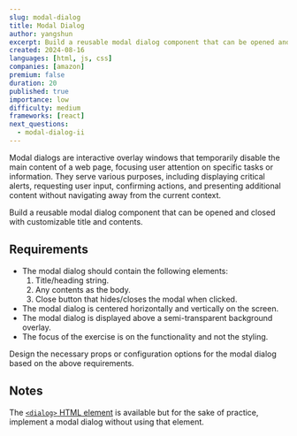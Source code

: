 ```yaml
---
slug: modal-dialog
title: Modal Dialog
author: yangshun
excerpt: Build a reusable modal dialog component that can be opened and closed
created: 2024-08-16
languages: [html, js, css]
companies: [amazon]
premium: false
duration: 20
published: true
importance: low
difficulty: medium
frameworks: [react]
next_questions:
  - modal-dialog-ii
---
```


Modal dialogs are interactive overlay windows that temporarily disable the main content of a web page, focusing user attention on specific tasks or information. They serve various purposes, including displaying critical alerts, requesting user input, confirming actions, and presenting additional content without navigating away from the current context.

Build a reusable modal dialog component that can be opened and closed with customizable title and contents.

## Requirements

- The modal dialog should contain the following elements:
  1. Title/heading string.
  1. Any contents as the body.
  1. Close button that hides/closes the modal when clicked.
- The modal dialog is centered horizontally and vertically on the screen.
- The modal dialog is displayed above a semi-transparent background overlay.
- The focus of the exercise is on the functionality and not the styling.

Design the necessary props or configuration options for the modal dialog based on the above requirements.

## Notes

The [`<dialog>` HTML element](https://developer.mozilla.org/en-US/docs/Web/HTML/Element/dialog) is available but for the sake of practice, implement a modal dialog without using that element.
